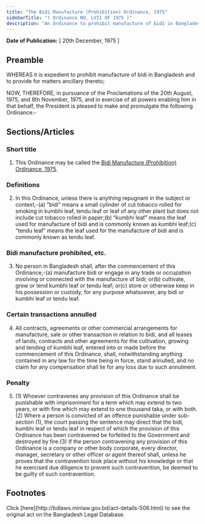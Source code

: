 ```yaml
---
title: "The Bidi Manufacture (Prohibition) Ordinance, 1975"
sidebarTitle: "( Ordinance NO. LVII OF 1975 )"
description: "An Ordinance to prohibit manufacture of bidi in Bangladesh."
---
```


**Date of Publication:** [ 20th December, 1975 ]

## Preamble

WHEREAS it is expedient to prohibit manufacture of bidi in Bangladesh and to provide for matters ancillary thereto;

NOW, THEREFORE, in pursuance of the Proclamations of the 20th August, 1975, and 8th November, 1975, and in exercise of all powers enabling him in that behalf, the President is pleased to make and promulgate the following Ordinance:-

## Sections/Articles

### Short title

1. This Ordinance may be called the [Bidi Manufacture (Prohibition) Ordinance, 1975](/act-506.html "Bidi Manufacture (Prohibition) Ordinance, 1975").

### Definitions

2. In this Ordinance, unless there is anything repugnant in the subject or context,-(a) “bidi” means a small cylinder of cut tobacco rolled for smoking in kumbhi leaf, tendu leaf or leaf of any other plant but does not include cut tobacco rolled in paper;(b) “kumbhi leaf” means the leaf used for manufacture of bidi and is commonly known as kumbhi leaf;(c) “tendu leaf” means the leaf used for the manufacture of bidi and is commonly known as tendu leaf.

### Bidi manufacture prohibited, etc.

3. No person in Bangladesh shall, after the commencement of this Ordinance,-(a) manufacture bidi or engage in any trade or occupation involving or connected with the manufacture of bidi; or(b) cultivate, grow or tend kumbhi leaf or tendu leaf; or(c) store or otherwise keep in his possession or custody, for any purpose whatsoever, any bidi or kumbhi leaf or tendu leaf.

### Certain transactions annulled

4. All contracts, agreements or other commercial arrangements for manufacture, sale or other transaction in relation to bidi, and all leases of lands, contracts and other agreements for the cultivation, growing and tending of kumbhi leaf, entered into or made before the commencement of this Ordinance, shall, notwithstanding anything contained in any law for the time being in force, stand annulled, and no claim for any compensation shall lie for any loss due to such annulment.

### Penalty

5. (1) Whoever contravenes any provision of this Ordinance shall be punishable with imprisonment for a term which may extend to two years, or with fine which may extend to one thousand taka, or with both.(2) Where a person is convicted of an offence punishable under sub-section (1), the court passing the sentence may direct that the bidi, kumbhi leaf or tendu leaf in respect of which the provision of this Ordinance has been contravened be forfeited to the Government and destroyed by fire.(3) If the person contravening any provision of this Ordinance is a company or other body corporate, every director, manager, secretary or other officer or agent thereof shall, unless he proves that the contravention took place without his knowledge or that he exercised due diligence to prevent such contravention, be deemed to be guilty of such contravention.

## Footnotes

<Note>
  Click [here](http://bdlaws.minlaw.gov.bd/act-details-506.html) to see the original act on the Bangladesh Legal Database.
</Note>
